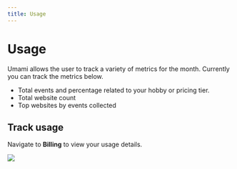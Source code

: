 ```yaml
---
title: Usage
---
```


# Usage

Umami allows the user to track a variety of metrics for the month. Currently you can track the metrics below.

- Total events and percentage related to your hobby or pricing tier.
- Total website count
- Top websites by events collected

## Track usage

Navigate to **Billing** to view your usage details.

<img src="https://content.umami.is/website/images/cloud/usage-details.png" />
